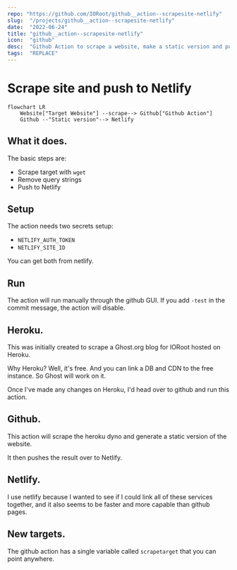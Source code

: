 ```yaml
---
repo: "https://github.com/IORoot/github__action--scrapesite-netlify"
slug:  "/projects/github__action--scrapesite-netlify"
date:  "2022-06-24"
title: "github__action--scrapesite-netlify"
icon:  "github"
desc:  "Github Action to scrape a website, make a static version and push to netlify."
tags:  "REPLACE"
---
```



# Scrape site and push to Netlify

```mermaid
flowchart LR
    Website["Target Website"] --scrape--> Github["Github Action"]
    Github --"Static version"--> Netlify
```


## What it does.

The basic steps are:

- Scrape target with `wget`
- Remove query strings
- Push to Netlify

## Setup

The action needs two secrets setup:

- `NETLIFY_AUTH_TOKEN`
- `NETLIFY_SITE_ID`

You can get both from netlify.

## Run

The action will run manually through the github GUI. If you add `-test` in the commit message, the action will disable.

## Heroku.

This was initially created to scrape a Ghost.org blog for IORoot hosted on Heroku.

Why Heroku? Well, it's free. And you can link a DB and CDN to the free instance. So Ghost will work on it.

Once I've made any changes on Heroku, I'd head over to github and run this action.

## Github.

This action will scrape the heroku dyno and generate a static version of the website. 

It then pushes the result over to Netlify.

## Netlify.

I use netlify because I wanted to see if I could link all of these services together, and it also seems to be faster and
more capable than github pages.

## New targets. 

The github action has a single variable called `scrapetarget` that you can point anywhere.